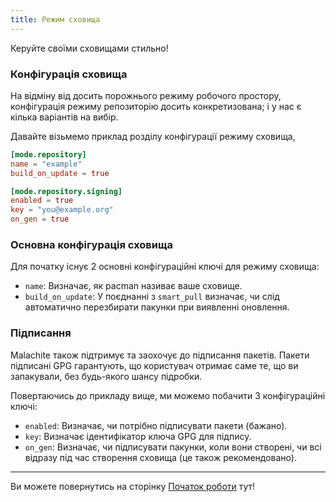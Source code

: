 ```yaml
---
title: Режим сховища
---
```


Керуйте своїми сховищами стильно!

### Конфігурація сховища

На відміну від досить порожнього режиму робочого простору, конфігурація режиму репозиторію досить конкретизована;
і у нас є кілька варіантів на вибір.

Давайте візьмемо приклад розділу конфігурації режиму сховища,

```toml
[mode.repository]
name = "example"
build_on_update = true

[mode.repository.signing]
enabled = true
key = "you@example.org"
on_gen = true
```

### Основна конфігурація сховища

Для початку існує 2 основні конфігураційні ключі для режиму сховища:

- `name`: Визначає, як pacman називає ваше сховище.
- `build_on_update`: У поєднанні з `smart_pull` визначає, чи слід автоматично перезбирати пакунки при виявленні оновлення.

### Підписання

Malachite також підтримує та заохочує до підписання пакетів.
Пакети підписані GPG гарантують, що користувач отримає саме те, що ви запакували, без будь-якого шансу підробки.

Повертаючись до прикладу вище, ми можемо побачити 3 конфігураційні ключі:

- `enabled`: Визначає, чи потрібно підписувати пакети (бажано).
- `key`: Визначає ідентифікатор ключа GPG для підпису.
- `on_gen`: Визначає, чи підписувати пакунки, коли вони створені, чи всі відразу під час створення сховища (це також рекомендовано).

---

Ви можете повернутись на сторінку [Початок роботи](getting-started) тут!
